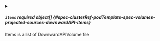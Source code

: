 


<details className="config-field" data-expandable="true">
<summary>

##### `items` <span className="config-field-required" data-required="false">required</span> <span className="config-field-type">object[]</span> <span className="config-field-default"></span> <span className="config-field-enum"></span> {#spec-clusterRef-podTemplate-spec-volumes-projected-sources-downwardAPI-items}

Items is a list of DownwardAPIVolume file

</summary>

<PartialItemsreference />


</details>
